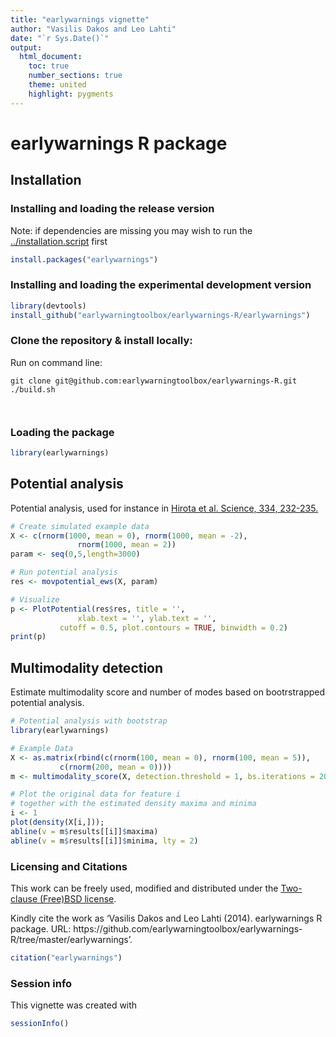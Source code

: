```yaml
---
title: "earlywarnings vignette"
author: "Vasilis Dakos and Leo Lahti"
date: "`r Sys.Date()`"
output:
  html_document:
    toc: true
    number_sections: true
    theme: united
    highlight: pygments
---
```


<!--
  %\VignetteEngine{knitr::rmarkdown}
  %\VignetteIndexEntry{microbiome tutorial}
  %\usepackage[utf8]{inputenc}
-->



earlywarnings R package
===========

## Installation

### Installing and loading the release version

Note: if dependencies are missing you may wish to run the [../installation.script](installation.script) first

```r
install.packages("earlywarnings")
```

### Installing and loading the experimental development version

```r
library(devtools)
install_github("earlywarningtoolbox/earlywarnings-R/earlywarnings")
```

### Clone the repository & install locally:

Run on command line:
<pre><code>git clone git@github.com:earlywarningtoolbox/earlywarnings-R.git
./build.sh
</pre></code>

### Loading the package

```r
library(earlywarnings)  
```


## Potential analysis

Potential analysis, used for instance in [Hirota et al. Science, 334, 232-235.](http://www.sciencemag.org/content/334/6053/232.long)

```r
# Create simulated example data
X <- c(rnorm(1000, mean = 0), rnorm(1000, mean = -2), 
 	           rnorm(1000, mean = 2))
param <- seq(0,5,length=3000) 

# Run potential analysis
res <- movpotential_ews(X, param)

# Visualize
p <- PlotPotential(res$res, title = '', 
	       	   xlab.text = '', ylab.text = '', 
		   cutoff = 0.5, plot.contours = TRUE, binwidth = 0.2)
print(p)
```

## Multimodality detection

Estimate multimodality score and number of modes based on bootrstrapped potential analysis.

```r
# Potential analysis with bootstrap
library(earlywarnings)

# Example Data
X <- as.matrix(rbind(c(rnorm(100, mean = 0), rnorm(100, mean = 5)), 
           c(rnorm(200, mean = 0))))
m <- multimodality_score(X, detection.threshold = 1, bs.iterations = 20, detection.limit = 3)

# Plot the original data for feature i 
# together with the estimated density maxima and minima
i <- 1
plot(density(X[i,])); 
abline(v = m$results[[i]]$maxima)
abline(v = m$results[[i]]$minima, lty = 2)
```


### Licensing and Citations

This work can be freely used, modified and distributed under the 
[Two-clause (Free)BSD license](http://en.wikipedia.org/wiki/BSD\_licenses).

Kindly cite the work as 'Vasilis Dakos and Leo Lahti (2014). earlywarnings R package. URL: https://github.com/earlywarningtoolbox/earlywarnings-R/tree/master/earlywarnings'.

```r
citation("earlywarnings")
```

### Session info

This vignette was created with

```r
sessionInfo()
```




